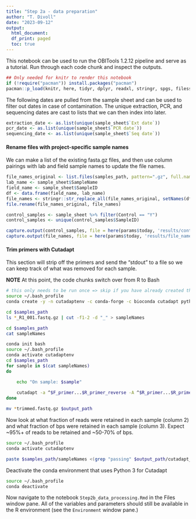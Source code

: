 ```yaml
---
title: "Step 2a - data preparation"
author: "T. Divoll"
date: "2023-09-12"
output: 
  html_document:
  df_print: paged
  toc: true
---
```


This notebook can be used to run the OBITools 1.2.12 pipeline and serve as a tutorial. Run through each code chunk and inspect the outputs.

```r
## Only needed for knitr to render this notebook
if (!require("pacman")) install.packages("pacman")
pacman::p_load(knitr, here, tidyr, dplyr, readxl, stringr, spgs, filesstrings)
```

The following dates are pulled from the sample sheet and can be used to filter out dates in case of contamination. The unique extraction, PCR, and sequencing dates are cast to lists that we can then index into later.

```r
extraction_date <- as.list(unique(sample_sheet$`Ext date`))
pcr_date <- as.list(unique(sample_sheet$`PCR date`))
sequencing_date <- as.list(unique(sample_sheet$`Seq date`))
```

#### Rename files with project-specific sample names

We can make a list of the existing fasta.gz files, and then use column pairings with lab and field sample names to update the file names.

```r
file_names_original <- list.files(samples_path, pattern=".gz", full.names = T)
lab_name <- sample_sheet$SampleName
field_name <- sample_sheet$SampleID
df <- data.frame(field_name, lab_name)
file_names <- stringr::str_replace_all(file_names_original, setNames(df$field_name, df$lab_name))
file.rename(file_names_original, file_names)
```

```r
control_samples <- sample_sheet %>% filter(Control == "Y")
control_samples <- unique(control_samples$SampleID)
```

```r
capture.output(control_samples, file = here(params$today, 'results/control_list.txt'))
capture.output(file_names, file = here(params$today, 'results/file_names.txt'))
```

#### Trim primers with Cutadapt

This section will strip off the primers and send the "stdout" to a file so we can keep track of what was removed for each sample.

**NOTE** At this point, the code chunks switch over from R to Bash

```bash
# this only needs to be run once => skip if you have already created this in a prior analysis
source ~/.bash_profile
conda create -y -n cutadaptenv -c conda-forge -c bioconda cutadapt python=3.9
```

```bash
cd $samples_path
ls *_R1_001.fastq.gz | cut -f1-2 -d "_" > sampleNames
```

```bash
cd $samples_path
cat sampleNames
```

```bash
conda init bash
source ~/.bash_profile
conda activate cutadaptenv
cd $samples_path
for sample in $(cat sampleNames)
do

    echo "On sample: $sample"
  
    cutadapt -a ^$F_primer...$R_primer_reverse -A ^$R_primer...$R_primer_reverse --no-indels -e $primer_mismatch --discard-untrimmed -o ${sample}_L001_R1_001_trimmed.fastq.gz -p ${sample}_L001_R2_001_trimmed.fastq.gz ${sample}_L001_R1_001.fastq.gz ${sample}_L001_R2_001.fastq.gz >> $output_path/cutadapt_primer_trimming_stats.txt 2>&1
done

mv *trimmed.fastq.gz $output_path
```
Now look at what fraction of reads were retained in each sample (column 2) and what fraction of bps were retained in each sample (column 3). Expect \~95%+ of reads to be retained and \~50-70% of bps.

```bash
source ~/.bash_profile
conda activate cutadaptenv

paste $samples_path/sampleNames <(grep "passing" $output_path/cutadapt_primer_trimming_stats.txt | cut -f3 -d "(" | tr -d ")") <(grep "filtered" $output_path/cutadapt_primer_trimming_stats.txt | cut -f3 -d "(" | tr -d ")") | column -t
```

Deactivate the conda environment that uses Python 3 for Cutadapt

```bash
source ~/.bash_profile
conda deactivate
```

Now navigate to the notebook `Step2b_data_processing.Rmd` in the Files window pane. All of the variables and parameters should still be available in the R environment (see the `Environment` window pane.)
